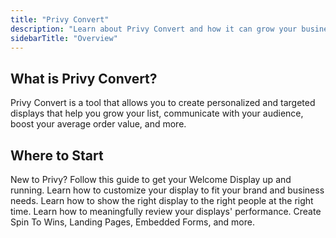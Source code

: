 ```yaml
---
title: "Privy Convert"
description: "Learn about Privy Convert and how it can grow your business."
sidebarTitle: "Overview"
---
```


## What is Privy Convert?

Privy Convert is a tool that allows you to create personalized and targeted displays that help you grow your list, communicate with your audience, boost your average order value, and more.

## Where to Start

<Card title="Launch your first display" icon="rocket" horizontal={true}>
  New to Privy? Follow this guide to get your Welcome Display up and running.
</Card>

<CardGroup cols="2">
  <Card title="Creating displays" icon="palette" horizontal={true}>
    Learn how to customize your display to fit your brand and business needs.
  </Card>

  <Card title="Targeting + Settings" icon="bullseye-arrow" horizontal={true}>
    Learn how to show the right display to the right people at the right time.
  </Card>

  <Card title="Reporting" icon="chart-line" horizontal={true}>
    Learn how to meaningfully review your displays' performance.
  </Card>

  <Card title="Classic Designer" icon="sparkles" horizontal={true}>
    Create Spin To Wins, Landing Pages, Embedded Forms, and more.
  </Card>
</CardGroup>